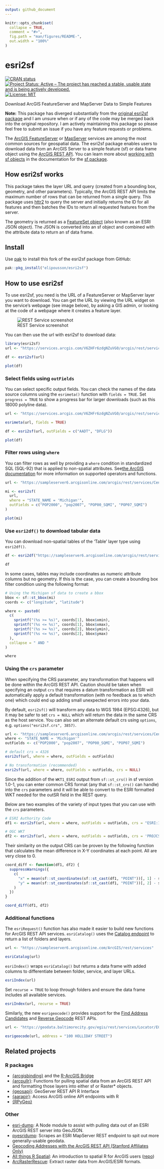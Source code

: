 ```yaml
---
output: github_document
---
```


<!-- README.md is generated from README.Rmd. Please edit that file -->

```r
knitr::opts_chunk$set(
  collapse = TRUE,
  comment = "#>",
  fig.path = "man/figures/README-",
  out.width = "100%"
)
```

# esri2sf

<!-- badges: start -->

[![CRAN status](https://www.r-pkg.org/badges/version/esri2sf)](https://CRAN.R-project.org/package=esri2sf)
[![Project Status: Active -- The project has reached a stable, usable state and is being actively developed.](https://www.repostatus.org/badges/latest/active.svg)](https://www.repostatus.org/#active)
[![License: MIT](https://img.shields.io/badge/License-MIT-yellow.svg)](https://opensource.org/licenses/MIT)
<!-- badges: end -->

Download ArcGIS FeatureServer and MapServer Data to Simple Features

**Note:** This package has diverged substantially from the [original esri2sf package](https://github.com/yonghah/esri2sf/) and I am unsure when or if any of the code may be merged back into the original repository. I am actively maintaining this package so please feel free to submit an issue if you have any feature requests or problems.

The [ArcGIS FeatureServer](https://enterprise.arcgis.com/en/server/latest/publish-services/windows/what-is-a-feature-service-.htm) or [MapServer](https://enterprise.arcgis.com/en/server/latest/publish-services/windows/what-is-a-map-service.htm) services are among the most common sources for geospatial data. The esri2sf package enables users to download data from an ArcGIS Server to a simple feature (sf) or data frame object using the [ArcGIS REST API](https://developers.arcgis.com/rest/). You can learn more about [working with sf objects](https://r-spatial.github.io/sf/articles/sf1.html) in the documentation for the [sf package](https://r-spatial.github.io/sf/).

## How esri2sf works

This package takes the layer URL and query (created from a bounding box, geometry, and other parameters). Typically, the ArcGIS REST API limits the maximum number of rows that can be returned from a single query. This package uses [httr2](https://httr2.r-lib.org/) to query the server and initially returns the ID for all features and then batches the IDs to return all requested features from the server.

The geometry is returned as a [FeatureSet object](https://developers.arcgis.com/documentation/common-data-types/featureset-object.htm) (also known as an ESRI JSON object). The JSON is converted into an sf object and combined with the attribute data to return an sf data frame.

## Install

Use [pak](https://pak.r-lib.org/) to install this fork of the esri2sf package from GitHub:

``` r
pak::pkg_install("elipousson/esri2sf")
```

## How to use esri2sf

To use esri2sf, you need is the URL of a FeatureServer or MapServer layer you want to download. You can get the URL by viewing the URL widget on the service's webpage (see image below), by asking a GIS admin, or looking at the code of a webpage where it creates a feature layer.

![REST Service screenshot](inst/www/images/rest-service-ss.png)

You can then use the url with esri2sf to download data:

```r
library(esri2sf)
url <- "https://services.arcgis.com/V6ZHFr6zdgNZuVG0/arcgis/rest/services/Landscape_Trees/FeatureServer/0"

df <- esri2sf(url)

plot(df)
```

<!-- ![point plot](https://user-images.githubusercontent.com/3218468/29668766-544723a2-88af-11e7-8852-e8f7d21ffd5b.png) -->

### Select fields using `outFields`

You can select specific output fields. You can check the names of the data source columns using the `esrimeta()` function with `fields = TRUE`. Set `progress = TRUE` to show a progress bar for larger downloads (such as this 18000 polyline data).

```r
url <- "https://services.arcgis.com/V6ZHFr6zdgNZuVG0/arcgis/rest/services/Florida_Annual_Average_Daily_Traffic/FeatureServer/0"

esrimeta(url, fields = TRUE)

df <- esri2sf(url, outFields = c("AADT", "DFLG"))

plot(df)
```

<!-- ![line plot](https://user-images.githubusercontent.com/3218468/29668781-5dc1f4de-88af-11e7-8680-4d2ad648e04f.png) -->

### Filter rows using `where` 

You can filter rows as well by providing a `where` condition in standardized SQL (SQL-92) that is applied to non-spatial attributes. See[ the ArcGIS documentation](https://enterprise.arcgis.com/en/portal/latest/use/calculate-fields.htm#ESRI_SECTION1_28F344E2E80C410A98D443FF301DF989) for more information on supported operators and functions.

```r
url <- "https://sampleserver6.arcgisonline.com/arcgis/rest/services/Census/MapServer/2"

mi <- esri2sf(
  url,
  where = "STATE_NAME = 'Michigan'",
  outFields = c("POP2000", "pop2007", "POP00_SQMI", "POP07_SQMI")
)

plot(mi)
```

<!-- ![polygon plot](https://user-images.githubusercontent.com/3218468/29668791-63e66976-88af-11e7-9f6c-5d95bac4a69e.png) -->

### Use `esri2df()` to download tabular data

You can download non-spatial tables of the 'Table' layer type using `esri2df()`.

```r
df <- esri2df("https://sampleserver6.arcgisonline.com/arcgis/rest/services/SF311/MapServer/1", where = "category = 'VEHICLE THEFT'")

df
```

In some cases, tables may include coordinates as numeric attribute columns but no geometry. If this is the case, you can create a bounding box filter condition using the following format:

```r
# Using the Michigan sf data to create a bbox
bbox <- sf::st_bbox(mi)
coords <- c("longitude", "latitude")

where <- paste0(
  c(
    sprintf("(%s >= %s)", coords[1], bbox$xmin),
    sprintf("(%s <= %s)", coords[1], bbox$xmax),
    sprintf("(%s >= %s)", coords[2], bbox$ymin),
    sprintf("(%s <= %s)", coords[2], bbox$ymax)
  ),
  collapse = " AND "
)

where
```

### Using the `crs` parameter

When specifying the CRS parameter, any transformation that happens will be done within the ArcGIS REST API. Caution should be taken when specifying an output `crs` that requires a datum transformation as ESRI will automatically apply a default transformation (with no feedback as to which one) which could end up adding small unexpected errors into your data.

By default, `esri2sf()` will transform any data to WGS 1984 (EPSG:4326), but it may be safer to set `crs = NULL` which will return the data in the same CRS as the host service. You can also set an alternate default crs using `options`, e.g. `options("esri2sf.crs", 3857)`.

```r
url <- "https://sampleserver6.arcgisonline.com/arcgis/rest/services/Census/MapServer/2"
where <- "STATE_NAME = 'Michigan'"
outFields <- c("POP2000", "pop2007", "POP00_SQMI", "POP07_SQMI")

# default crs = 4326
esri2sf(url, where = where, outFields = outFields)

# No transformation (recommended)
esri2sf(url, where = where, outFields = outFields, crs = NULL)
```

Since the addition of the `WKT1_ESRI` output from `sf::st_crs()` in sf version 1.0-1, you can enter common CRS format (any that `sf::st_crs()` can handle) into the `crs` parameters and it will be able to convert to the ESRI formatted WKT needed for the outSR field in the REST query.

Below are two examples of the variety of input types that you can use with the `crs` parameters.

```r
# ESRI Authority Code
df1 <- esri2sf(url, where = where, outFields = outFields, crs = "ESRI:102690")

# OGC WKT
df2 <- esri2sf(url, where = where, outFields = outFields, crs = 'PROJCS["NAD_1983_StatePlane_Michigan_South_FIPS_2113_Feet",GEOGCS["GCS_North_American_1983",DATUM["North_American_Datum_1983",SPHEROID["GRS_1980",6378137,298.257222101]],PRIMEM["Greenwich",0],UNIT["Degree",0.017453292519943295]],PROJECTION["Lambert_Conformal_Conic_2SP"],PARAMETER["False_Easting",13123333.33333333],PARAMETER["False_Northing",0],PARAMETER["Central_Meridian",-84.36666666666666],PARAMETER["Standard_Parallel_1",42.1],PARAMETER["Standard_Parallel_2",43.66666666666666],PARAMETER["Latitude_Of_Origin",41.5],UNIT["Foot_US",0.30480060960121924],AUTHORITY["EPSG","102690"]]')
```

Their similarity on the output CRS can be proven by the following function that calculates the mean difference in X-Y coordinates at each point. All are very close to 0.

```r
coord_diff <- function(df1, df2) {
  suppressWarnings({
    c(
      "x" = mean(sf::st_coordinates(sf::st_cast(df1, "POINT"))[, 1] - sf::st_coordinates(sf::st_cast(df2, "POINT"))[, 1]),
      "y" = mean(sf::st_coordinates(sf::st_cast(df1, "POINT"))[, 2] - sf::st_coordinates(sf::st_cast(df2, "POINT"))[, 2])
    )
  })
}

coord_diff(df1, df2)
```

### Additional functions

The `esriRequest()` function has also made it easier to build new functions for ArcGIS REST API services. `esriCatalog()` uses the [Catalog endpoint](https://developers.arcgis.com/rest/services-reference/enterprise/catalog.htm) to return a list of folders and layers.

```r
url <- "https://sampleserver6.arcgisonline.com/ArcGIS/rest/services"

esriCatalog(url)
```

`esriIndex()` wraps `esriCatalog()` but returns a data frame with added columns to differentiate between folder, service, and layer URLs.

```r
esriIndex(url)
```

Set `recurse = TRUE` to loop through folders and ensure the data frame includes all available services.

```r
esriIndex(url, recurse = TRUE)
```

Similarly, the new `esrigeocode()` provides support for the [Find Address Candidates](https://developers.arcgis.com/rest/services-reference/enterprise/find-address-candidates.htm) and [Reverse Geocode](https://developers.arcgis.com/rest/services-reference/enterprise/reverse-geocode.htm) REST APIs.

```r
url <- "https://geodata.baltimorecity.gov/egis/rest/services/Locator/EGISCompositeLocator/GeocodeServer"

esrigeocode(url, address = "100 HOLLIDAY STREET")
```

## Related projects

### R packages

- [{arcgisbinding}](https://github.com/R-ArcGIS/r-bridge) and the [R-ArcGIS Bridge](https://www.esri.com/en-us/arcgis/products/r-arcgis-bridge/overview)
- [{arcpullr}](https://github.com/pfrater/arcpullr/): Functions for pulling spatial data from an ArcGIS REST API and formatting those layers into either sf or Raster* objects.
- [{geosapi}](https://github.com/eblondel/geosapi): GeoServer REST API R Interface
- [{aarapir}](https://github.com/mps9506/aarapir): Access ArcGIS online API endpoints with R
- [{RPyGeo}](https://github.com/r-spatial/RPyGeo)

### Other

- [esri-dump](https://github.com/openaddresses/esri-dump): A Node module to assist with pulling data out of an ESRI ArcGIS REST server into GeoJSON.
- [pyesridump](https://github.com/openaddresses/pyesridump): Scrapes an ESRI MapServer REST endpoint to spit out more generally-usable geodata.
- [Geocoding Addresses with the ArcGIS REST API (Stanford Affiliates Only)](https://github.com/cengel/ArcGIS_geocoding)
- [All things R Spatial](https://arc2r.github.io/book/): An introduction to spatial R for ArcGIS users ([repo](https://github.com/arc2r/book))
- [ArcRasterRescue](https://github.com/r-barnes/ArcRasterRescue): Extract raster data from ArcGIS/ESRI formats.
